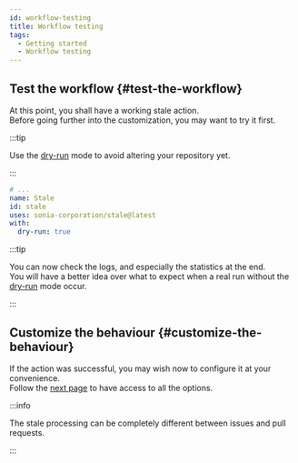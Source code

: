 ```yaml
---
id: workflow-testing
title: Workflow testing
tags:
  - Getting started
  - Workflow testing
---
```


## Test the workflow {#test-the-workflow}

At this point, you shall have a working stale action.  
Before going further into the customization, you may want to try it first.

:::tip

Use the [dry-run](../dry-run-option) mode to avoid altering your repository yet.

:::

```yml {5-6} title=".github/workflows/stale.yml"
# ...
name: Stale
id: stale
uses: sonia-corporation/stale@latest
with:
  dry-run: true
```

:::tip

You can now check the logs, and especially the statistics at the end.  
You will have a better idea over what to expect when a real run without the [dry-run](../dry-run-option) mode occur.

:::

## Customize the behaviour {#customize-the-behaviour}

If the action was successful, you may wish now to configure it at your convenience.  
Follow the [next page](../all-options) to have access to all the options.

:::info

The stale processing can be completely different between issues and pull requests.

:::
